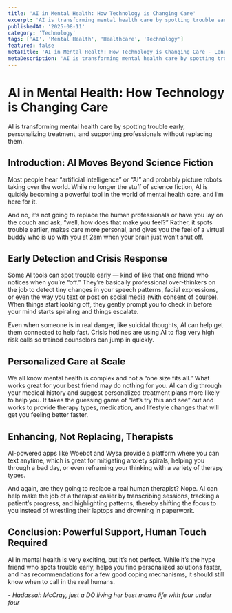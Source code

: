 ```yaml
---
title: 'AI in Mental Health: How Technology is Changing Care'
excerpt: 'AI is transforming mental health care by spotting trouble early, personalizing treatment, and supporting professionals without replacing them.'
publishedAt: '2025-08-11'
category: 'Technology'
tags: ['AI', 'Mental Health', 'Healthcare', 'Technology']
featured: false
metaTitle: 'AI in Mental Health: How Technology is Changing Care - Lenuvio Blog'
metaDescription: 'AI is transforming mental health care by spotting trouble early, personalizing treatment, and supporting professionals without replacing them.'
---
```


# AI in Mental Health: How Technology is Changing Care

AI is transforming mental health care by spotting trouble early, personalizing treatment, and supporting professionals without replacing them.

## Introduction: AI Moves Beyond Science Fiction

Most people hear “artificial intelligence” or “AI” and probably picture robots taking over the world. While no longer the stuff of science fiction, AI is quickly becoming a powerful tool in the world of mental health care, and I’m here for it.

And no, it’s not going to replace the human professionals or have you lay on the couch and ask, “well, how does that make you feel?” Rather, it spots trouble earlier, makes care more personal, and gives you the feel of a virtual buddy who is up with you at 2am when your brain just won’t shut off.

## Early Detection and Crisis Response

Some AI tools can spot trouble early — kind of like that one friend who notices when you’re “off.” They’re basically professional over-thinkers on the job to detect tiny changes in your speech patterns, facial expressions, or even the way you text or post on social media (with consent of course). When things start looking off, they gently prompt you to check in before your mind starts spiraling and things escalate.

Even when someone is in real danger, like suicidal thoughts, AI can help get them connected to help fast. Crisis hotlines are using AI to flag very high risk calls so trained counselors can jump in quickly.

## Personalized Care at Scale

We all know mental health is complex and not a “one size fits all.” What works great for your best friend may do nothing for you. AI can dig through your medical history and suggest personalized treatment plans more likely to help you. It takes the guessing game of “let’s try this and see” out and works to provide therapy types, medication, and lifestyle changes that will get you feeling better faster.

## Enhancing, Not Replacing, Therapists

AI-powered apps like Woebot and Wysa provide a platform where you can text anytime, which is great for mitigating anxiety spirals, helping you through a bad day, or even reframing your thinking with a variety of therapy types.

And again, are they going to replace a real human therapist? Nope. AI can help make the job of a therapist easier by transcribing sessions, tracking a patient’s progress, and highlighting patterns, thereby shifting the focus to you instead of wrestling their laptops and drowning in paperwork.

## Conclusion: Powerful Support, Human Touch Required

AI in mental health is very exciting, but it’s not perfect. While it’s the hype friend who spots trouble early, helps you find personalized solutions faster, and has recommendations for a few good coping mechanisms, it should still know when to call in the real humans.

_- Hadassah McCray, just a DO living her best mama life with four under four_
